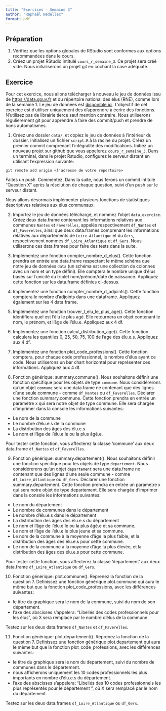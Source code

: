 ```yaml
---
title: "Exercices - Semaine 3"
author: "Raphaël Nedellec"
format: pdf
---
```


## Préparation

1. Vérifiez que les options globales de RStudio sont conformes aux options recommandées dans le cours.
2. Créez un projet RStudio intitulé `cours_r_semaine_3`. Ce projet sera créé vide. Nous initialiserons un projet git en cochant la case adéquate.

## Exercice 

Pour cet exercice, nous allons télécharger à nouveau le jeu de données issu de [https://data.gouv.fr]() et du répertoire national des élus (RNE), comme lors de la semaine 1. Le jeu de données est [disponible ici](https://www.data.gouv.fr/fr/datasets/repertoire-national-des-elus-1/#/resources/d5f400de-ae3f-4966-8cb6-a85c70c6c24a). L'objectif de cet exercice est d'utiliser uniquement des d'apprendre à écrire des fonctions. N'utilisez pas de librairie tierce sauf mention contraire. Nous utiliserons régulièrement git pour apprendre à faire des commit/push et prendre de bons automatismes.

1. Créez une dossier `data/`, et copiez le jeu de données à l'intérieur du dossier. Initialisez un fichier `script.R` à la racine du projet. Créez un premier commit comprenant l'intégralité des modifications. Initiez un nouveau projet sur github que vous appelerez `cours_r_semaine_3`. Dans un terminal, dans le projet Rstudio, configurez le serveur distant en utilisant l'expression suivante:

```
git remote add origin <l'adresse de votre répertoire>
```

Faites un push. Commentez. Dans la suite, nous ferons un commit intitulé "Question X" après la résolution de chaque question, suivi d'un push sur le serveur distant.

Nous allons désormais implémenter plusieurs fonctions de statistiques descriptives relatives aux élus communaux.

2. Importez le jeu de données téléchargé, et nommez l'objet `data_exercice`. Créez deux data.frame contenant les informations relatives aux communes `Nantes` et `Faverelles`, appelés respectivement `df_Nantes` et `df_Faverelles`, ainsi que deux data.frames comprenant les informations relatives aux départements de `Loire-Atlantique` et du `Gers`, respectivement nommés `df_Loire_Atlantique` et `df_Gers`. Nous utiliserons ces data.frames pour faire des tests dans la suite. 


3. Implémentez une fonction compter_nombre_d_elus(). Cette fonction prendra en entrée une data.frame respectant le même schéma que notre jeu de données `data` (un schéma est une collection de colonnes avec un nom et un type défini). Elle comptera le nombre unique d'élus basés sur l'unicité du triplet nom/prénom/date de naissance. Appliquez cette fonction sur les data.frame définies ci-dessus.

4. Implémentez une fonction compter_nombre_d_adjoints(). Cette fonction comptera le nombre d'adjoints dans une dataframe. Appliquez également sur les 4 data.frame.

5. Implémentez une fonction trouver_l_elu_le_plus_age(). Cette fonction identifiera quel est l'élu le plus agé. Elle retournera un objet contenant le nom, le prénom, et l'âge de l'élu.e. Appliquez aux 4 df.

6. Implémentez une fonction calcul_distribution_age(). Cette fonction calculera les quantiles 0, 25, 50, 75, 100 de l'age des élu.e.s. Appliquez aux 4 df.

7. Implémentez une fonction plot_code_professions(). Cette fonction comptera, pour chaque code professionnel, le nombre d'élus ayant ce code. Nous utiliserons un bar chart horizontal pour représenter ces informations. Appliquez aux 4 df.

8. Fonction générique: summary.commune(). Nous souhaitons définir une fonction spécifique pour les objets de type `commune`. Nous considérerons qu'un objet `commune` sera une data.frame ne contenant que des lignes d'une seule commune - comme `df_Nantes` ou `df_Faverelles`. Déclarer une fonction summary.commune. Cette fonction prendra en entrée un paramètre x qui sera notre objet de type commune. Elle sera chargée d'imprimer dans la console les informations suivantes:
- Le nom de la commune
- Le nombre d'élu.e.s de la commune
- La distribution des âges des élu.e.s
- Le nom et l'âge de l'élu.e le ou la plus âgé.e.

Pour tester cette fonction, vous affecterez la classe 'commune' aux deux data.frame `df_Nantes` et `df_Faverelles`.

9. Fonction générique: summary.departement(). Nous souhaitons définir une fonction spécifique pour les objets de type `departement`. Nous considérerons qu'un objet `departement` sera une data.frame ne contenant que des lignes d'une seule commune - comme `df_Loire_Atlantique` ou `df_Gers`. Déclarer une fonction summary.departement. Cette fonction prendra en entrée un paramètre x qui sera notre objet de type departement. Elle sera chargée d'imprimer dans la console les informations suivantes:
- Le nom du département
- Le nombre de communes dans le département
- Le nombre d'élu.e.s dans le département
- La distribution des âges des élu.e.s du département
- Le nom et l'âge de l'élu.e le ou la plus âgé.e et sa commune.
- Le nom et l'âge de l'élu.e le plus jeune et sa commune.
- Le nom de la commune à la moyenne d'âge la plus faible, et la distribution des âges des élu.e.s pour cette commune.
- Le nom de la commune à la moyenne d'âge la plus élevée, et la distribution des âges des élu.e.s pour cette commune.

Pour tester cette fonction, vous affecterez la classe 'departement' aux deux data.frame `df_Loire_Atlantique` ou `df_Gers`.

10. Fonction générique: plot.commune(). Reprenez la fonction de la question 7. Definissez une fonction générique plot.commune qui aura le même but que la fonction plot_code_professions, avec les différences suivantes:
- le titre du graphique sera le nom de la commune, suivi du nom de son département.
- l'axe des abscisses s'appelera: "Libellés des codes professionnels pour les <X> élus", où X sera remplacé par le nombre d'élus de la commune.

Testez sur les deux data.frames `df_Nantes` et `df_Faverelles`.

11. Fonction générique: plot.departement(). Reprenez la fonction de la question 7. Definissez une fonction générique plot.departement qui aura le même but que la fonction plot_code_professions, avec les différences suivantes:
- le titre du graphique sera le nom du departement, suivi du nombre de communes dans le département.
- nous afficherons uniquement les 10 codes professionnels les plus importants en nombre d'élu.e.s du département.
- l'axe des abscisses s'appelera: "Libellés des 10 codes professionnels les plus représentés pour le département <X>", où X sera remplacé par le nom du département.

Testez sur les deux data.frames `df_Loire_Atlantique` ou `df_Gers`.

